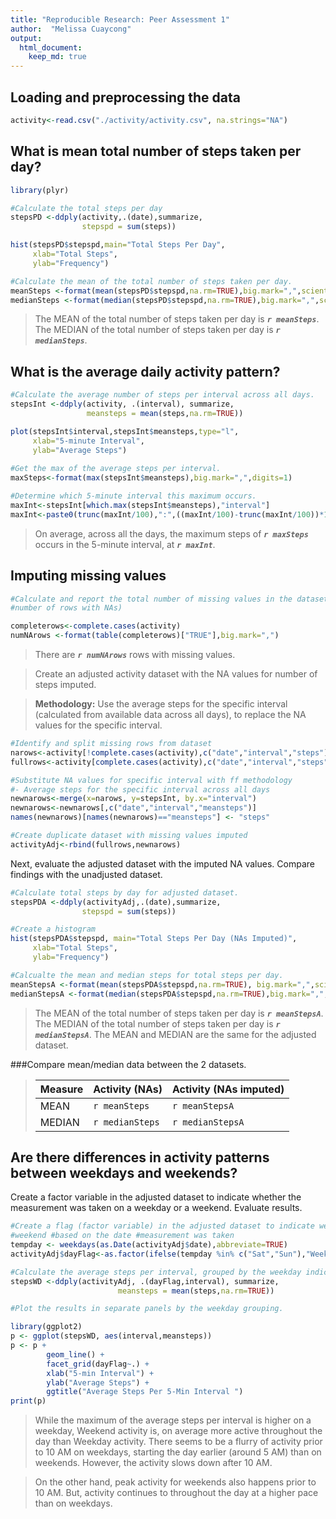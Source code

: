 ```yaml
---
title: "Reproducible Research: Peer Assessment 1"
author:  "Melissa Cuaycong"
output:  
  html_document:   
    keep_md: true
---
```



## Loading and preprocessing the data
```r
activity<-read.csv("./activity/activity.csv", na.strings="NA")
```

## What is mean total number of steps taken per day?
```r
library(plyr)

#Calculate the total steps per day
stepsPD <-ddply(activity,.(date),summarize,
                stepspd = sum(steps))

hist(stepsPD$stepspd,main="Total Steps Per Day",
     xlab="Total Steps",
     ylab="Frequency")

#Calculate the mean of the total number of steps taken per day.
meanSteps <-format(mean(stepsPD$stepspd,na.rm=TRUE),big.mark=",",scientific=FALSE)
medianSteps <-format(median(stepsPD$stepspd,na.rm=TRUE),big.mark=",",scientific=FALSE)
```

>The MEAN of the total number of steps taken per day is _**`r meanSteps`**_.
The MEDIAN of the total number of steps taken per day is _**`r medianSteps`**_.

## What is the average daily activity pattern?
```r
#Calculate the average number of steps per interval across all days.
stepsInt <-ddply(activity, .(interval), summarize,
                 meansteps = mean(steps,na.rm=TRUE))

plot(stepsInt$interval,stepsInt$meansteps,type="l",
     xlab="5-minute Interval",
     ylab="Average Steps")
               
#Get the max of the average steps per interval.
maxSteps<-format(max(stepsInt$meansteps),big.mark=",",digits=1) 

#Determine which 5-minute interval this maximum occurs.
maxInt<-stepsInt[which.max(stepsInt$meansteps),"interval"]
maxInt<-paste0(trunc(maxInt/100),":",((maxInt/100)-trunc(maxInt/100))*100)

```

>On average, across all the days, the maximum steps of _**`r maxSteps`**_ occurs in
the 5-minute interval, at  _**`r maxInt`**_.

## Imputing missing values


```r
#Calculate and report the total number of missing values in the dataset (i.e. the total
#number of rows with NAs) 

completerows<-complete.cases(activity)
numNArows <-format(table(completerows)["TRUE"],big.mark=",")
```

>There are _**`r numNArows`**_ rows with missing values.

>Create an adjusted activity dataset with the NA values for number of steps imputed.

>**Methodology:**  Use the average steps for the specific interval (calculated from available data across all days), to replace the NA values for the specific interval.
   
```r
#Identify and split missing rows from dataset
narows<-activity[!complete.cases(activity),c("date","interval","steps")]
fullrows<-activity[complete.cases(activity),c("date","interval","steps")]

#Substitute NA values for specific interval with ff methodology 
#- Average steps for the specific interval across all days
newnarows<-merge(x=narows, y=stepsInt, by.x="interval")
newnarows<-newnarows[,c("date","interval","meansteps")]
names(newnarows)[names(newnarows)=="meansteps"] <- "steps"

#Create duplicate dataset with missing values imputed
activityAdj<-rbind(fullrows,newnarows)

```

Next, evaluate the adjusted dataset with the imputed NA values.
Compare findings with the unadjusted dataset.

```r
#Calculate total steps by day for adjusted dataset.
stepsPDA <-ddply(activityAdj,.(date),summarize,
                stepspd = sum(steps))

#Create a histogram
hist(stepsPDA$stepspd, main="Total Steps Per Day (NAs Imputed)",
     xlab="Total Steps",
     ylab="Frequency")

#Calcualte the mean and median steps for total steps per day.
meanStepsA <-format(mean(stepsPDA$stepspd,na.rm=TRUE), big.mark=",",scientific=FALSE)
medianStepsA <-format(median(stepsPDA$stepspd,na.rm=TRUE),big.mark=",",scientific=FALSE)
```

>The MEAN of the total number of steps taken per day is _**`r meanStepsA`**_.
The MEDIAN of the total number of steps taken per day is _**`r medianStepsA`**_.
The MEAN and MEDIAN are the same for the adjusted dataset.

###Compare mean/median data between the 2 datasets.

>
Measure       | Activity (NAs)| Activity (NAs imputed)
------------- | ------------- | ----------------------
MEAN          | `r meanSteps` | `r meanStepsA` 
MEDIAN        | `r medianSteps`|`r medianStepsA`


## Are there differences in activity patterns between weekdays and weekends?

Create a factor variable in the adjusted dataset to indicate whether the measurement was taken
on a weekday or a weekend.  Evaluate results.

```r

#Create a flag (factor variable) in the adjusted dataset to indicate weekday or
#weekend #based on the date #measurement was taken
tempday <- weekdays(as.Date(activityAdj$date),abbreviate=TRUE)
activityAdj$dayFlag<-as.factor(ifelse(tempday %in% c("Sat","Sun"),"Weekend","Weekday"))

#Calculate the average steps per interval, grouped by the weekday indicator.
stepsWD <-ddply(activityAdj, .(dayFlag,interval), summarize,
                        meansteps = mean(steps,na.rm=TRUE))

#Plot the results in separate panels by the weekday grouping.

library(ggplot2)
p <- ggplot(stepsWD, aes(interval,meansteps)) 
p <- p +
        geom_line() +
        facet_grid(dayFlag~.) +
        xlab("5-min Interval") +
        ylab("Average Steps") +
        ggtitle("Average Steps Per 5-Min Interval ")
print(p)
```

> While the maximum of the average steps per interval is higher on a weekday,
Weekend activity is, on average more active throughout the day than Weekday activity. 
There seems to be a flurry of activity prior to 10 AM on weekdays, starting the day
earlier (around 5 AM) than on weekends. However, the activity slows down after 10 AM.

>On the other hand, peak activity for weekends also happens prior to 10 AM.  But,
activity continues to throughout the day at a higher pace than on weekdays.
